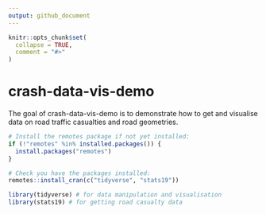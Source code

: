 ```yaml
---
output: github_document
---
```


<!-- README.md is generated from README.Rmd. Please edit that file -->

```r
knitr::opts_chunk$set(
  collapse = TRUE,
  comment = "#>"
)
```

# crash-data-vis-demo

<!-- badges: start -->
<!-- badges: end -->

The goal of crash-data-vis-demo is to demonstrate how to get and visualise data on road traffic casualties and road geometries.

```r
# Install the remotes package if not yet installed:
if (!"remotes" %in% installed.packages()) {
  install.packages("remotes")
}
```

```r
# Check you have the packages installed:
remotes::install_cran(c("tidyverse", "stats19"))
```

```r
library(tidyverse) # for data manipulation and visualisation
library(stats19) # for getting road casualty data
```

